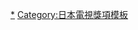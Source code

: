 {{Navbox
|name       = TVnavi日劇年度大賞最佳男配角獎
|state = {{{state|autocollapse}}}
|titlestyle = background:#002FA7;color:white;
|title      = [[TVnavi日劇年度大賞|<span style="color:#FFFFFF;">TVnavi日劇年度大賞</span>]]<span style="color:#B0C4DE;">最佳男配角獎</span>
|image      = 
|bodystyle  = 
|groupstyle = width:70%:105px;color:blue
|liststyle  = text-align:left;
| bodyclass =hlist
| selected = {{{1|}}}

|group2     = 2000年代
|list2      = 
* 2004 [[山本耕史]]
* 2005 [[松本潤]]
* 2006 [[福士誠治|-{福士}-誠治]]
* 2007 [[小栗旬]]
* 2008 [[永山瑛太|瑛太]]
* 2009 [[內野聖陽]]
|group3     = 2010年代
|list3      = 
* 2010 [[向井理]]
* 2011 [[長谷川博己]]
* 2012 [[西島秀俊]]
* 2013 [[齋藤工]]
* 2014 [[松重豐]]
* 2015 [[神木隆之介]]
}}
<noinclude>
{{collapsible option}}
[[Category:TVnavi日劇年度大賞最佳男配角獎|*]]
[[Category:日本電視獎項模板]]
</noinclude>
